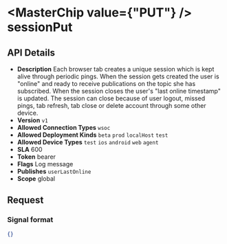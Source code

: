 
# <MasterChip value={"PUT"} /> sessionPut

## API Details

- **Description** Each browser tab creates a unique session which is kept alive through periodic pings. When the session gets
created the user is "online" and ready to receive publications on the topic she has subscribed. When the
session closes the user's "last online timestamp" is updated. The session can close because of user logout,
missed pings, tab refresh, tab close or delete account through some other device.
- **Version** `v1`
- **Allowed Connection Types** `wsoc` 
- **Allowed Deployment Kinds** `beta` `prod` `localHost` `test` 
- **Allowed Device Types** `test` `ios` `android` `web` `agent` 
- **SLA** 600
- **Token** bearer
- **Flags** Log message
- **Publishes** `userLastOnline` 
- **Scope** global


## Request

### Signal format

```json
{}
```

